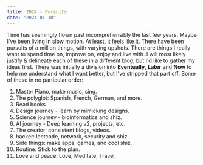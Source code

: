 ```yaml
---
title: 2024 - Pursuits
date: "2024-01-10"
---
```


Time has seemingly flown past incomprehensibly the last few years.
Maybe I've been living in slow motion. At least, it feels like it.
There have been pursuits of a million things, with varying upshots.
There are things I really want to spend time on, improve on, enjoy and live with.
I will most likely justify & delineate each of these in a different blog, but I'd like to gather my ideas first.
There was initially a division into **Eventually**, **Later** and **Now** to help me understand what I want better, but I've stripped that part off.
Some of these in no particular order:

1. Master Piano, make music, sing.
2. The polyglot: Spanish, French, German, and more.
3. Read books
4. Design journey - learn by mimicking designs.
5. Science journey - bioinformatics and shiz.
6. AI journey - Deep learning v2, projects, etc.
7. The creator: consistent blogs, videos.
8. hacker: leetcode, network, security and shiz.
9. Side things: make apps, games, and cool shiz.
10. Routine: Stick to the plan.
11. Love and peace: Love, Meditate, Travel.
